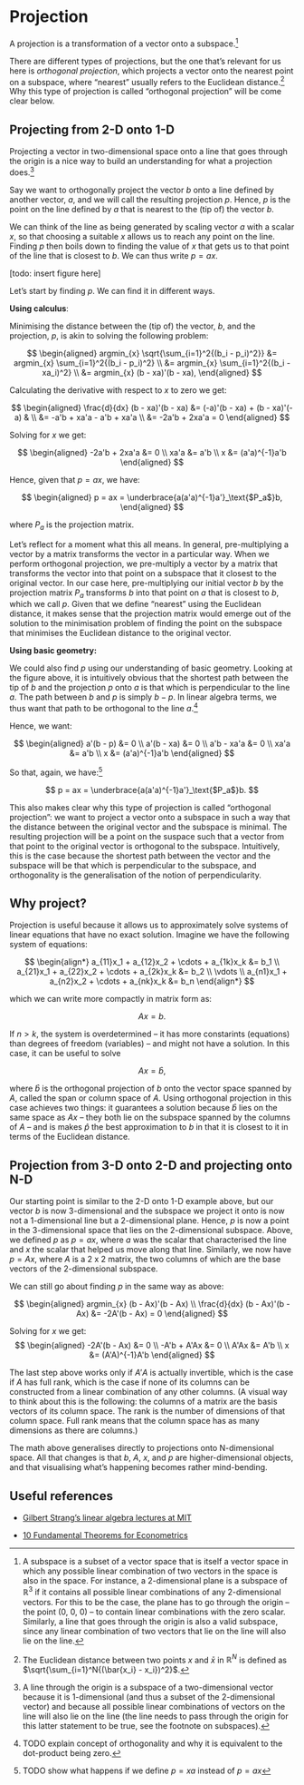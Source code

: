 # Projection {#sec-projection}

A projection is a transformation of a vector onto a subspace.[^subspace]

There are different types of projections, but the one that's relevant for us here is *orthogonal projection*, which projects a vector onto the nearest point on a subspace, where "nearest" usually refers to the Euclidean distance.[^euclid_dist] Why this type of projection is called "orthogonal projection" will be come clear below.


## Projecting from 2-D onto 1-D

Projecting a vector in two-dimensional space onto a line that goes through the origin is a nice way to build an understanding for what a projection does.[^line]

Say we want to orthogonally project the vector $b$ onto a line defined by another vector, $a$, and we will call the resulting projection $p$. Hence, $p$ is the point on the line defined by $a$ that is nearest to the (tip of) the vector $b$. 

We can think of the line as being generated by scaling vector $a$ with a scalar $x$, so that choosing a suitable $x$ allows us to reach any point on the line. Finding $p$ then boils down to finding the value of $x$ that gets us to that point of the line that is closest to $b$. We can thus write $p = ax$.

[todo: insert figure here]

Let's start by finding $p$. We can find it in different ways.

**Using calculus**:

Minimising the distance between the (tip of) the vector, $b$, and the projection, $p$,  is akin to solving the following problem:

$$
\begin{aligned}
argmin_{x} \sqrt{\sum_{i=1}^2{(b_i - p_i)^2}} &= argmin_{x} \sum_{i=1}^2{(b_i - p_i)^2} \\
&= argmin_{x} \sum_{i=1}^2{(b_i - xa_i)^2} \\
&= argmin_{x} (b - xa)'(b - xa),
\end{aligned}
$$

Calculating the derivative with respect to $x$ to zero we get:

$$
\begin{aligned}
\frac{d}{dx} (b - xa)'(b - xa) &= (-a)'(b - xa) + (b - xa)'(-a) & \\
&= -a'b + xa'a - a'b + xa'a \\
&= -2a'b + 2xa'a = 0
\end{aligned}
$$

Solving for $x$ we get:

$$
\begin{aligned}
-2a'b + 2xa'a &= 0 \\
xa'a &= a'b \\
x &= (a'a)^{-1}a'b
\end{aligned}
$$

Hence, given that $p = ax$, we have:

$$
\begin{aligned}
p = ax = \underbrace{a(a'a)^{-1}a'}_\text{$P_a$}b,
\end{aligned}
$$

where $P_a$ is the projection matrix. 

Let's reflect for a moment what this all means. In general, pre-multiplying a vector by a matrix transforms the vector in a particular way. When we perform orthogonal projection, we pre-multiply a vector by a matrix that transforms the vector into that point on a subspace that it closest to the original vector. In our case here, pre-multiplying our initial vector $b$ by the projection matrix $P_a$ transforms $b$ into that point on $a$ that is closest to $b$, which we call $p$. Given that we define "nearest" using the Euclidean distance, it makes sense that the projection matrix would emerge out of the solution to the minimisation problem of finding the point on the subspace that minimises the Euclidean distance to the original vector.

**Using basic geometry:**

We could also find $p$ using our understanding of basic geometry. Looking at the figure above, it is intuitively obvious that the shortest path between the tip of $b$ and the projection $p$ onto $a$ is that which is perpendicular to the line $a$. The path between $b$ and $p$ is simply $b - p$. In linear algebra terms, we thus want that path to be orthogonal to the line $a$.[^orthogonal]

Hence, we want:

$$
\begin{aligned}
a'(b - p) &= 0 \\
a'(b - xa) &= 0 \\
a'b - xa'a &= 0 \\
xa'a &= a'b \\
x &= (a'a)^{-1}a'b
\end{aligned}
$$

So that, again, we have:[^order]

$$
p = ax = \underbrace{a(a'a)^{-1}a'}_\text{$P_a$}b.
$$

This also makes clear why this type of projection is called "orthogonal projection": we want to project a vector onto a subspace in such a way that the distance between the original vector and the subspace is minimal. The resulting projection will be a point on the suspace such that a vector from that point to the original vector is orthogonal to the subspace. Intuitively, this is the case because the shortest path between the vector and the subspace will be that which is perpendicular to the subspace, and orthogonality is the generalisation of the notion of perpendicularity.



## Why project?

Projection is useful because it allows us to approximately solve systems of linear equations that have no exact solution. Imagine we have the following system of equations:

$$
\begin{align*}
a_{11}x_1 + a_{12}x_2 + \cdots + a_{1k}x_k &= b_1 \\
a_{21}x_1 + a_{22}x_2 + \cdots + a_{2k}x_k &= b_2 \\
\vdots \\
a_{n1}x_1 + a_{n2}x_2 + \cdots + a_{nk}x_k &= b_n
\end{align*}
$$

which we can write more compactly in matrix form as:

$$
Ax = b.
$$

If $n > k$, the system is overdetermined -- it has more constarints (equations) than degrees of freedom (variables) -- and might not have a solution. In this case, it can be useful to solve

$$
Ax = \hat{b},
$$

where $\hat{b}$ is the orthogonal projection of $b$ onto the vector space spanned by $A$, called the span or column space of $A$. Using orthogonal projection in this case achieves two things: it guarantees a solution because $\hat{b}$ lies on the same space as $Ax$ -- they both lie on the subspace spanned by the columns of $A$ -- and is makes $\hat{p}$ the best approximation to $b$ in that it is closest to it in terms of the Euclidean distance.


## Projection from 3-D onto 2-D and projecting onto N-D

Our starting point is similar to the 2-D onto 1-D example above, but our vector $b$ is now 3-dimensional and the subspace we project it onto is now not a 1-dimensional line but a  2-dimensional plane. Hence, $p$ is now a point in the 3-dimensional space that lies on the 2-dimensional subspace. Above, we defined $p$ as $p = ax$, where $a$ was the scalar that characterised the line and $x$ the scalar that helped us move along that line. Similarly, we now have $p = Ax$, where $A$ is a 2 x 2 matrix, the two columns of which are the base vectors of the 2-dimensional subspace.

We can still go about finding $p$ in the same way as above:

$$
\begin{aligned}
argmin_{x} (b - Ax)'(b - Ax) \\
\frac{d}{dx} (b - Ax)'(b - Ax) &= -2A'(b - Ax) = 0
\end{aligned}
$$

Solving for $x$ we get:
$$
\begin{aligned}
-2A'(b - Ax) &= 0 \\
-A'b + A'Ax &= 0 \\
A'Ax &= A'b \\
x &= (A'A)^{-1}A'b
\end{aligned}
$$

The last step above works only if $A'A$ is actually invertible, which is the case if $A$ has full rank, which is the case if none of its columns can be constructed from a linear combination of any other columns. (A visual way to think about this is the following: the columns of a matrix are the basis vectors of its column space. The rank is the number of dimensions of that column space. Full rank means that the column space has as many dimensions as there are columns.)

The math above generalises directly to projections onto N-dimensional space. All that changes is that $b$, $A$, $x$, and $p$ are higher-dimensional objects, and that visualising what's happening becomes rather mind-bending.


## Useful references

-   [Gilbert Strang's linear algebra lectures at MIT](https://ocw.mit.edu/courses/18-06-linear-algebra-spring-2010/video_galleries/video-lectures/)

-   [10 Fundamental Theorems for Econometrics](https://bookdown.org/ts_robinson1994/10EconometricTheorems/linear_projection.html#linear_projection)



[^subspace]: A subspace is a subset of a vector space that is itself a vector space in which any possible linear combination of two vectors in the space is also in the space. For instance, a 2-dimensional plane is a subspace of $\mathbb{R}^3$ if it contains all possible linear combinations of any 2-dimensional vectors. For this to be the case, the plane has to go through the origin -- the point (0, 0, 0) -- to contain linear combinations with the zero scalar. Similarly, a line that goes through the origin is also a valid subspace, since any linear combination of two vectors that lie on the line will also lie on the line.

[^euclid_dist]: The Euclidean distance between two points $x$ and $\bar{x}$ in $\mathbb{R}^N$ is defined as $\sqrt{\sum_{i=1}^N{(\bar{x_i} - x_i})^2}$.

[^line]: A line through the origin is a subspace of a two-dimensional vector because it is 1-dimensional (and thus a subset of the 2-dimensional vector) and because all possible linear combinations of vectors on the line will also lie on the line (the line needs to pass through the origin for this latter statement to be true, see the footnote on subspaces).

[^order]: TODO show what happens if we define $p = xa$ instead of $p = ax$

[^orthogonal]: TODO explain concept of orthogonality and why it is equivalent to the dot-product being zero.